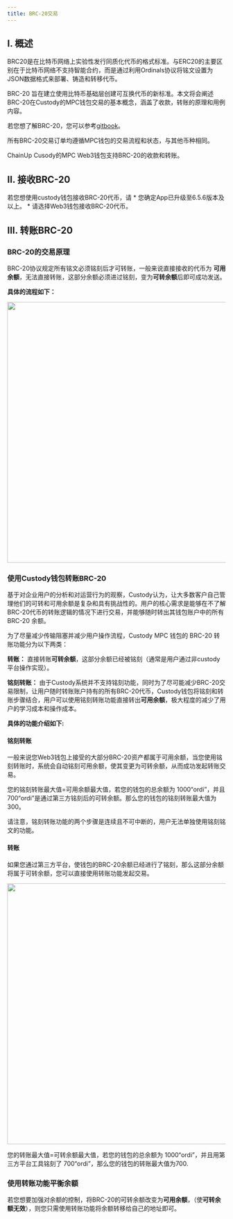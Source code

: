 ```yaml
---
title: BRC-20交易
---
```

## I. 概述

BRC20是在比特币网络上实验性发行同质化代币的格式标准。与ERC20的主要区别在于比特币网络不支持智能合约，而是通过利用Ordinals协议将铭文设置为JSON数据格式来部署、铸造和转移代币。

BRC-20 旨在建立使用比特币基础层创建可互换代币的新标准。本文将会阐述BRC-20在Custody的MPC钱包交易的基本概念，涵盖了收款，转账的原理和用例内容。

若您想了解BRC-20，您可以参考[gitbook](https://layer1.gitbook.io/layer1-foundation/foundation/purpose)。

所有BRC-20交易订单均遵循MPC钱包的交易流程和状态，与其他币种相同。

ChainUp Cusody的MPC Web3钱包支持BRC-20的收款和转账。

## II. 接收BRC-20

<Note>
若您想使用custody钱包接收BRC-20代币，请
* 您确定App已升级至6.5.6版本及以上。
* 请选择Web3钱包接收BRC-20代币。
</Note>


## III. 转账BRC-20

### BRC-20的交易原理

BRC-20协议规定所有铭文必须铭刻后才可转账，一般来说直接接收的代币为 **可用余额**，无法直接转账，这部分余额必须进过铭刻，变为**可转余额**后即可成功发送。

**具体的流程如下：**
<div className="w-full flex items-center justify-center">
    <img src="/images/help-center/BRC1CN.png" width="600"/>
</div>


### 使用Custody钱包转账BRC-20 

基于对企业用户的分析和对运营行为的观察，Custody认为，让大多数客户自己管理他们的可转和可用余额是复杂和具有挑战性的。用户的核心需求是能够在不了解BRC-20代币的转账逻辑的情况下进行交易，并能够随时转出其钱包账户中的所有 BRC-20 余额。

为了尽量减少传输阻塞并减少用户操作流程，Custody MPC 钱包的 BRC-20 转账功能分为以下两类：

**转账：** 直接转账**可转余额**，这部分余额已经被铭刻（通常是用户通过非custody平台操作实现）。

**铭刻转账：** 由于Custody系统并不支持铭刻功能，同时为了尽可能减少BRC-20交易限制，让用户随时转账账户持有的所有BRC-20代币，Custody钱包将铭刻和转账步骤结合，用户可以使用铭刻转账功能直接转出**可用余额**，极大程度的减少了用户的学习成本和操作成本。

**具体的功能介绍如下:** 

#### 铭刻转账
一般来说您Web3钱包上接受的大部分BRC-20资产都属于可用余额，当您使用铭刻转账时，系统会自动铭刻可用余额，使其变更为可转余额，从而成功发起转账交易。

您的铭刻转账最大值=可用余额最大值，若您的钱包的总余额为 1000“ordi”，并且 700“ordi”是通过第三方铭刻后的可转余额。那么您的钱包的铭刻转账最大值为300。

<Note>
请注意，铭刻转账功能的两个步骤是连续且不可中断的，用户无法单独使用铭刻铭文的功能。
</Note>

#### 转账
如果您通过第三方平台，使钱包的BRC-20余额已经进行了铭刻，那么这部分余额将属于可转余额，您可以直接使用转账功能发起交易。

<div className="w-full flex items-center justify-center">
    <img src="/images/help-center/BRC2CN.png" width="600"/>
</div>

您的转账最大值=可转余额最大值，若您的钱包的总余额为 1000“ordi”，并且用第三方平台工具铭刻了 700“ordi”，那么您的钱包的转账最大值为700.

### 使用转账功能平衡余额
若您想要加强对余额的控制，将BRC-20的可转余额改变为**可用余额**，（使**可转余额无效**），则您只需使用转账功能将余额转移给自己的地址即可。
